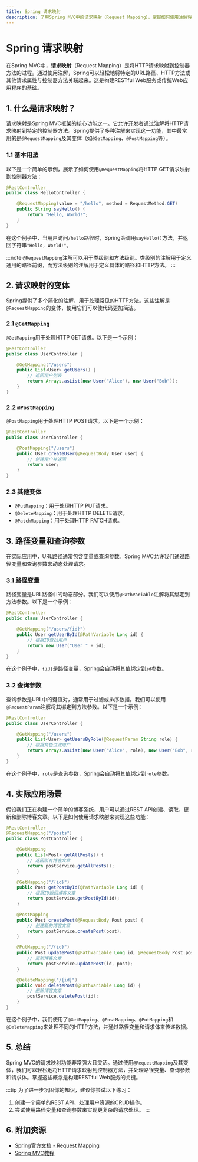 ```yaml
---
title: Spring 请求映射
description: 了解Spring MVC中的请求映射（Request Mapping），掌握如何使用注解将HTTP请求映射到控制器方法。
---
```


# Spring 请求映射

在Spring MVC中，**请求映射**（Request Mapping）是将HTTP请求映射到控制器方法的过程。通过使用注解，Spring可以轻松地将特定的URL路径、HTTP方法或其他请求属性与控制器方法关联起来。这是构建RESTful Web服务或传统Web应用程序的基础。

## 1. 什么是请求映射？

请求映射是Spring MVC框架的核心功能之一。它允许开发者通过注解将HTTP请求映射到特定的控制器方法。Spring提供了多种注解来实现这一功能，其中最常用的是`@RequestMapping`及其变体（如`@GetMapping`、`@PostMapping`等）。

### 1.1 基本用法

以下是一个简单的示例，展示了如何使用`@RequestMapping`将HTTP GET请求映射到控制器方法：

```java
@RestController
public class HelloController {

    @RequestMapping(value = "/hello", method = RequestMethod.GET)
    public String sayHello() {
        return "Hello, World!";
    }
}
```

在这个例子中，当用户访问`/hello`路径时，Spring会调用`sayHello()`方法，并返回字符串`"Hello, World!"`。

:::note
`@RequestMapping`注解可以用于类级别和方法级别。类级别的注解用于定义通用的路径前缀，而方法级别的注解用于定义具体的路径和HTTP方法。
:::

## 2. 请求映射的变体

Spring提供了多个简化的注解，用于处理常见的HTTP方法。这些注解是`@RequestMapping`的变体，使用它们可以使代码更加简洁。

### 2.1 `@GetMapping`

`@GetMapping`用于处理HTTP GET请求。以下是一个示例：

```java
@RestController
public class UserController {

    @GetMapping("/users")
    public List<User> getUsers() {
        // 返回用户列表
        return Arrays.asList(new User("Alice"), new User("Bob"));
    }
}
```

### 2.2 `@PostMapping`

`@PostMapping`用于处理HTTP POST请求。以下是一个示例：

```java
@RestController
public class UserController {

    @PostMapping("/users")
    public User createUser(@RequestBody User user) {
        // 创建用户并返回
        return user;
    }
}
```

### 2.3 其他变体

- `@PutMapping`：用于处理HTTP PUT请求。
- `@DeleteMapping`：用于处理HTTP DELETE请求。
- `@PatchMapping`：用于处理HTTP PATCH请求。

## 3. 路径变量和查询参数

在实际应用中，URL路径通常包含变量或查询参数。Spring MVC允许我们通过路径变量和查询参数来动态处理请求。

### 3.1 路径变量

路径变量是URL路径中的动态部分。我们可以使用`@PathVariable`注解将其绑定到方法参数。以下是一个示例：

```java
@RestController
public class UserController {

    @GetMapping("/users/{id}")
    public User getUserById(@PathVariable Long id) {
        // 根据ID查找用户
        return new User("User " + id);
    }
}
```

在这个例子中，`{id}`是路径变量，Spring会自动将其值绑定到`id`参数。

### 3.2 查询参数

查询参数是URL中的键值对，通常用于过滤或排序数据。我们可以使用`@RequestParam`注解将其绑定到方法参数。以下是一个示例：

```java
@RestController
public class UserController {

    @GetMapping("/users")
    public List<User> getUsersByRole(@RequestParam String role) {
        // 根据角色过滤用户
        return Arrays.asList(new User("Alice", role), new User("Bob", role));
    }
}
```

在这个例子中，`role`是查询参数，Spring会自动将其值绑定到`role`参数。

## 4. 实际应用场景

假设我们正在构建一个简单的博客系统，用户可以通过REST API创建、读取、更新和删除博客文章。以下是如何使用请求映射来实现这些功能：

```java
@RestController
@RequestMapping("/posts")
public class PostController {

    @GetMapping
    public List<Post> getAllPosts() {
        // 返回所有博客文章
        return postService.getAllPosts();
    }

    @GetMapping("/{id}")
    public Post getPostById(@PathVariable Long id) {
        // 根据ID返回博客文章
        return postService.getPostById(id);
    }

    @PostMapping
    public Post createPost(@RequestBody Post post) {
        // 创建新的博客文章
        return postService.createPost(post);
    }

    @PutMapping("/{id}")
    public Post updatePost(@PathVariable Long id, @RequestBody Post post) {
        // 更新博客文章
        return postService.updatePost(id, post);
    }

    @DeleteMapping("/{id}")
    public void deletePost(@PathVariable Long id) {
        // 删除博客文章
        postService.deletePost(id);
    }
}
```

在这个例子中，我们使用了`@GetMapping`、`@PostMapping`、`@PutMapping`和`@DeleteMapping`来处理不同的HTTP方法，并通过路径变量和请求体来传递数据。

## 5. 总结

Spring MVC的请求映射功能非常强大且灵活。通过使用`@RequestMapping`及其变体，我们可以轻松地将HTTP请求映射到控制器方法，并处理路径变量、查询参数和请求体。掌握这些概念是构建RESTful Web服务的关键。

:::tip
为了进一步巩固你的知识，建议你尝试以下练习：
1. 创建一个简单的REST API，处理用户资源的CRUD操作。
2. 尝试使用路径变量和查询参数来实现更复杂的请求处理。
:::

## 6. 附加资源

- [Spring官方文档 - Request Mapping](https://docs.spring.io/spring-framework/docs/current/reference/html/web.html#mvc-ann-requestmapping)
- [Spring MVC教程](https://www.baeldung.com/spring-mvc-tutorial)